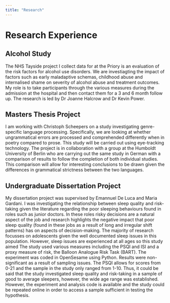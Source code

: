 ```yaml
---
title: "Research"
---
```


# Research Experience

## Alcohol Study
The NHS Tayside project I collect data for at the Priory is an evaluation of the risk factors for alcohol use disorders. We are investiagting the impact of factors such as early maladaptive schemas, childhood abuse and internalised shame on severity of alcohol abuse and treatment outcomes. 
My role is to take participants through the various measures during the admission at the hospital and then contact them for a 3 and 6 month follow up. The research is led by Dr Joanne Halcrow and Dr Kevin Power.

## Masters Thesis Project
I am working with Christoph Scheepers on a study investigating genre-specific language processing. Specifically, we are looking at whether ungrammatical errors are processed and comprehended differently when in poetry compared to prose. This study will be carried out using eye-tracking technology. The project is in collaboration with a group at the Humboldt University of Berlin who are carrying out the same study in German with a comparison of results to follow the completion of both individual studies. This comparison will allow for interesting conclusions to be drawn given the differences in grammatical strictness between the two languages.

## Undergraduate Dissertation Project
My dissertation project was supervised by Emannuel De Luca and Maria Gardani. I was investigating the relationship between sleep quality and risk-taking given the literature regarding the poor sleeping behaviours found in roles such as junior doctors. In these roles risky decisions are a natural aspect of the job and research highlights the negative impact that poor sleep quality (found in these jobs as a result of long and irregular shift patterns) has on aspects of decision-making. The majority of research focusses on adolescents given the well documented sleep issues in this population. However, sleep issues are experienced at all ages so this study aimed  The study used various measures including the PSQI and ISI and a proxy measure of risk, the Balloon Analogue Risk Task (BART). The experiment was coded in OpenSesame using Python. Results were non-significant as a result of sampling issues. The PSQI allows for scores from 0-21 and the sample in the study only ranged from 1-10. Thus, it could be said that the study investigated sleep quality and risk-taking in a sample of good to average sleepers, however, the wide age range was established. However, the experiment and analysis code is available and the study could be repeated online in order to access a sample sufficient in testing the hypothesis.
